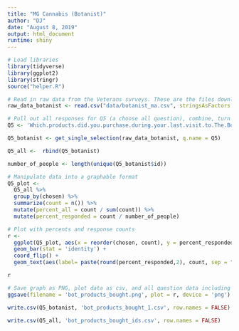 ```yaml
---
title: "MG Cannabis (Botanist)"
author: "DJ"
date: "August 8, 2019"
output: html_document
runtime: shiny
---
```


```r
# Load libraries
library(tidyverse)
library(ggplot2)
library(stringr)
source("helper.R")
```

```r
# Read in raw data from the Veterans surveys. These are the files downloaded from survey monkey saved as a .csv
raw_data_botanist <- read.csv("data/botanist_ma.csv", stringsAsFactors = FALSE)

```

```r
# Pull out all responses for Q5 (a choose all question), combine, turn into a tidy data format for further processing then determine 'question n'
Q5 <- 'Which.products.did.you.purchase.during.your.last.visit.to.The.Botanist...please.select.all.that.apply.'

Q5_botanist <- get_single_selection(raw_data_botanist, q.name = Q5)

Q5_all <-  rbind(Q5_botanist)

number_of_people <- length(unique(Q5_botanist$id))
```

```r
# Manipulate data into a graphable format
Q5_plot <-
  Q5_all %>%
  group_by(chosen) %>%
  summarize(count = n()) %>%
  mutate(percent_all = count / sum(count)) %>%
  mutate(percent_responded = count / number_of_people)
```

```r
# Plot with percents and response counts
r <- 
  ggplot(Q5_plot, aes(x = reorder(chosen, count), y = percent_responded)) +
  geom_bar(stat = 'identity') +
  coord_flip() +
  geom_text(aes(label= paste(round(percent_responded,2), count, sep = "***")))

r
```

```r
# Save graph as PNG, plot data as csv, and all question data including response IDs as csv (save question n and N at end of plot file as "_x.x")
ggsave(filename = 'bot_products_bought.png', plot = r, device = 'png')

write.csv(Q5_botanist, 'bot_products_bought_1.csv', row.names = FALSE)

write.csv(Q5_all, 'bot_products_bought_ids.csv', row.names = FALSE)
```
